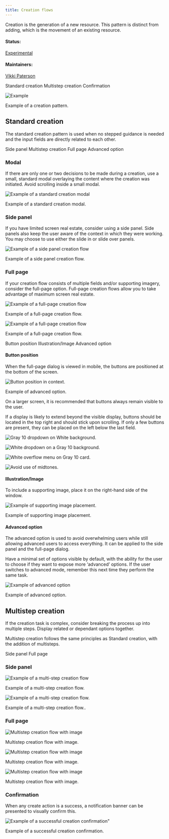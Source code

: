 ```yaml
---
title: Creation flows
---
```


<PageDescription>

Creation is the generation of a new resource. This pattern is distinct from adding, which is the movement of an existing resource.

</PageDescription>

#### Status:

[Experimental](/experimental/about/)

#### Maintainers:

[Vikki Paterson](https://github.ibm.com/VICTORIA)

<AnchorLinks>

  <AnchorLink>Standard creation</AnchorLink>
  <AnchorLink>Multistep creation</AnchorLink>
  <AnchorLink>Confirmation</AnchorLink>

</AnchorLinks>

![Example](images/1.png)

<Caption>Example of a creation pattern.</Caption>

## Standard creation

The standard creation pattern is used when no stepped guidance is needed and the input fields are directly related to each other.

<AnchorLinks small>

  <AnchorLink>Side panel</AnchorLink>
  <AnchorLink>Multistep creation</AnchorLink>
  <AnchorLink>Full page</AnchorLink>
  <AnchorLink>Advanced option</AnchorLink>

</AnchorLinks>

### Modal

If there are only one or two decisions to be made during a creation, use a small, standard modal overlaying the content where the creation was initiated. Avoid scrolling inside a small modal.

<Row>
<Column colLg={8}>

![Example of a standard creation modal](images/2.png)

<Caption>Example of a standard creation modal.</Caption>

</Column>
</Row>

### Side panel

If you have limited screen real estate, consider using a side panel. Side panels also keep the user aware of the context in which they were working. You may choose to use either the slide in or slide over panels.

![Example of a side panel creation flow](images/3.png)

<Caption>Example of a side panel creation flow.</Caption>

### Full page

If your creation flow consists of multiple fields and/or supporting imagery, consider the full-page option. Full-page creation flows allow you to take advantage of maximum screen real estate.

![Example of a full-page creation flow](images/4.png)

<Caption>Example of a full-page creation flow.</Caption>

![Example of a full-page creation flow](images/5.png)

<Caption>Example of a full-page creation flow.</Caption>

<AnchorLinks>

  <AnchorLink>Button position</AnchorLink>
  <AnchorLink>Illustration/Image</AnchorLink>
  <AnchorLink>Advanced option</AnchorLink>

</AnchorLinks>

#### Button position

When the full-page dialog is viewed in mobile, the buttons are positioned at the bottom of the screen.

![Button position in context.](images/6.png)

<Caption>Example of advanced option.</Caption>

On a larger screen, it is recommended that buttons always remain visible to the user.

If a display is likely to extend beyond the visible display, buttons should be located in the top right and should stick upon scrolling. If only a few buttons are present, they can be placed on the left below the last field.

<Row>
<Column colMd={4} colLg={6}>
<DoDontExample caption="Buttons should not be hidden below the fold.">

![Gray 10 dropdown on White background.](/images/7.png)

</DoDontExample>
</Column>
<Column colMd={4} colLg={6}>
<DoDontExample type="do" caption="Buttons are located on the left if they are likely to appear above the fold.">

![White dropdown on a Gray 10 background.](/images/7.7.png)

</DoDontExample>
</Column>
</Row>

<Row>
<Column colMd={4} colLg={6}>
<DoDontExample type="do" caption="Buttons are located on the right if the amount of content would push them below the fold. They should stick upon scrolling so are always visible.">

![White overflow menu on Gray 10 card.](/images/7.8.png)

</DoDontExample>
</Column>
<Column colMd={4} colLg={6}>
<DoDontExample type="do" caption="If an illustration or image is displayed on the right then buttons should be displayed above the image.">

![Avoid use of midtones.](/images/7.9.png)

</DoDontExample>
</Column>
</Row>

#### Illustration/Image

To include a supporting image, place it on the right-hand side of the window.

![Example of supporting image placement.](images/8.png)

<Caption>Example of supporting image placement.</Caption>

#### Advanced option

The advanced option is used to avoid overwhelming users while still allowing advanced users to access everything. It can be applied to the side panel and the full-page dialog.

Have a minimal set of options visible by default, with the ability for the user to choose if they want to expose more ‘advanced’ options. If the user switches to advanced mode, remember this next time they perform the same task.

<Row>
<Column colLg={8}>

![Example of advanced option](images/9.png)

<Caption>Example of advanced option.</Caption>

</Column>
</Row>

## Multistep creation

If the creation task is complex, consider breaking the process up into multiple steps. Display related or dependant options together.

Multistep creation follows the same principles as Standard creation, with the addition of multisteps.

<AnchorLinks small>

  <AnchorLink>Side panel</AnchorLink>
  <AnchorLink>Full page</AnchorLink>

</AnchorLinks>

### Side panel

![Example of a multi-step creation flow](images/11.png)

<Caption>Example of a multi-step creation flow.</Caption>

![Example of a multi-step creation flow.](images/12.png)

<Caption>Example of a multi-step creation flow..</Caption>

### Full page

![Multistep creation flow with image](images/13.png)

<Caption>Multistep creation flow with image.</Caption>

![Multistep creation flow with image](images/14.png)

<Caption>Multistep creation flow with image.</Caption>

![Multistep creation flow with image](images/15.png)

<Caption>Multistep creation flow with image.</Caption>

### Confirmation

When any create action is a success, a notification banner can be presented to visually confirm this.

![Example of a successful creation confirmation"](images/16.png)

<Caption>Example of a successful creation confirmation.</Caption>
